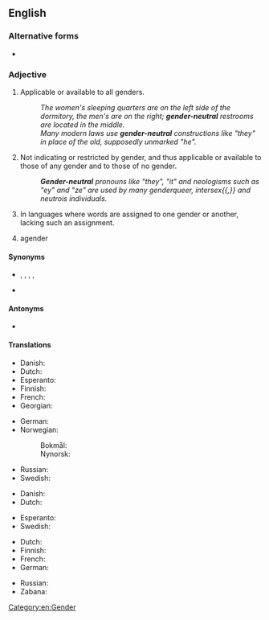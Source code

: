 {{also|genderneutral}}

==English==

===Alternative forms===
* {{l|en|genderneutral}}

===Adjective===
{{en-adj|head=[[gender]]-[[neutral]]}}

# Applicable or available to all genders.
#: ''The women's sleeping quarters are on the left side of the dormitory, the men's are on the right; '''gender-neutral''' restrooms are located in the middle.''
#: ''Many modern laws use '''gender-neutral''' constructions like "they" in place of the old, supposedly unmarked "he".''
# Not indicating or restricted by gender, and thus applicable or available to those of any gender and to those of no gender.
#: '''''Gender-neutral''' pronouns like "they", "it" and neologisms such as "ey" and "ze" are used by many genderqueer, intersex{{,}} and neutrois individuals.''
# {{lb|en|grammar}} In languages where words are assigned to one gender or another, lacking such an assignment.
# agender

====Synonyms====
* {{sense|not indicating gender, applicable to those or any or no gender}} {{l|en|gender-inclusive}}, {{l|en|genderless}}, {{l|en|ungendered}}, {{l|en|unisex}}, {{l|en|non-gendered}}
* {{sense|grammar: lacking gender assignment}} {{l|en|epicene}}

====Antonyms====
* {{l|en|gender-specific}}

====Translations====
{{trans-top|applicable to all genders}}
* Danish: {{t|da|kønsneutral}}
* Dutch: {{t+|nl|genderneutraal}}
* Esperanto: {{t|eo|genroneŭtrala}}
* Finnish: {{t+|fi|sukupuolineutraali}}
* French: {{t+|fr|unigenre}}
* Georgian: {{t|ka|გენდერ-ნეიტრალური}}
{{trans-mid}}
* German: {{t+|de|geschlechtsneutral}}
* Norwegian:
*: Bokmål: {{t|nb|kjønnsnøytral}}
*: Nynorsk: {{t|nn|kjønnsnøytral}}
* Russian: {{t+|ru|ге́ндерно-нейтра́льный|tr=géndɛrno-nejtrálʹnyj}}
* Swedish: {{t+|sv|könsneutral}}
{{trans-bottom}}

{{trans-top|applicable to those of any or no gender}}
* Danish: {{t|da|kønsneutral}}
* Dutch: {{t+|nl|genderneutraal}}
{{trans-mid}}
* Esperanto: {{t|eo|genroneŭtrala}}
* Swedish: {{t+|sv|könsneutral}}
{{trans-bottom}}

{{trans-top|grammar: lacking gender assignment}}
* Dutch: {{t+|nl|geslachtsloos}}
* Finnish: {{t+|fi|suvuton}}
* French: {{t+|fr|épicène}}
* German: {{t+|de|geschlechtslos}}
{{trans-mid}}
* Russian: {{t|ru|неродово́й}}
* Zabana: {{t|kji|zemoliana}}
{{trans-bottom}}

[[Category:en:Gender]]